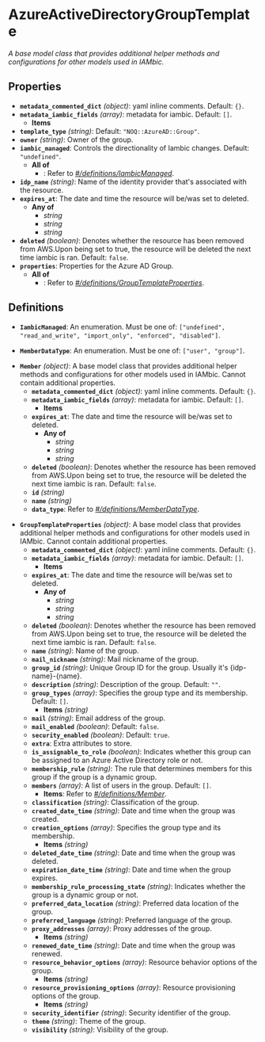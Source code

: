 # AzureActiveDirectoryGroupTemplate

*A base model class that provides additional helper methods and
configurations for other models used in IAMbic.*

## Properties

- **`metadata_commented_dict`** *(object)*: yaml inline comments. Default: `{}`.
- **`metadata_iambic_fields`** *(array)*: metadata for iambic. Default: `[]`.
  - **Items**
- **`template_type`** *(string)*: Default: `"NOQ::AzureAD::Group"`.
- **`owner`** *(string)*: Owner of the group.
- **`iambic_managed`**: Controls the directionality of Iambic changes. Default: `"undefined"`.
  - **All of**
    - : Refer to *[#/definitions/IambicManaged](#definitions/IambicManaged)*.
- **`idp_name`** *(string)*: Name of the identity provider that's associated with the resource.
- **`expires_at`**: The date and time the resource will be/was set to deleted.
  - **Any of**
    - *string*
    - *string*
    - *string*
- **`deleted`** *(boolean)*: Denotes whether the resource has been removed from AWS.Upon being set to true, the resource will be deleted the next time iambic is ran. Default: `false`.
- **`properties`**: Properties for the Azure AD Group.
  - **All of**
    - : Refer to *[#/definitions/GroupTemplateProperties](#definitions/GroupTemplateProperties)*.
## Definitions


<a id="definitions/IambicManaged"></a>

- **`IambicManaged`**: An enumeration. Must be one of: `["undefined", "read_and_write", "import_only", "enforced", "disabled"]`.

<a id="definitions/MemberDataType"></a>

- **`MemberDataType`**: An enumeration. Must be one of: `["user", "group"]`.

<a id="definitions/Member"></a>

- **`Member`** *(object)*: A base model class that provides additional helper methods and
configurations for other models used in IAMbic. Cannot contain additional properties.
  - **`metadata_commented_dict`** *(object)*: yaml inline comments. Default: `{}`.
  - **`metadata_iambic_fields`** *(array)*: metadata for iambic. Default: `[]`.
    - **Items**
  - **`expires_at`**: The date and time the resource will be/was set to deleted.
    - **Any of**
      - *string*
      - *string*
      - *string*
  - **`deleted`** *(boolean)*: Denotes whether the resource has been removed from AWS.Upon being set to true, the resource will be deleted the next time iambic is ran. Default: `false`.
  - **`id`** *(string)*
  - **`name`** *(string)*
  - **`data_type`**: Refer to *[#/definitions/MemberDataType](#definitions/MemberDataType)*.

<a id="definitions/GroupTemplateProperties"></a>

- **`GroupTemplateProperties`** *(object)*: A base model class that provides additional helper methods and
configurations for other models used in IAMbic. Cannot contain additional properties.
  - **`metadata_commented_dict`** *(object)*: yaml inline comments. Default: `{}`.
  - **`metadata_iambic_fields`** *(array)*: metadata for iambic. Default: `[]`.
    - **Items**
  - **`expires_at`**: The date and time the resource will be/was set to deleted.
    - **Any of**
      - *string*
      - *string*
      - *string*
  - **`deleted`** *(boolean)*: Denotes whether the resource has been removed from AWS.Upon being set to true, the resource will be deleted the next time iambic is ran. Default: `false`.
  - **`name`** *(string)*: Name of the group.
  - **`mail_nickname`** *(string)*: Mail nickname of the group.
  - **`group_id`** *(string)*: Unique Group ID for the group. Usually it's {idp-name}-{name}.
  - **`description`** *(string)*: Description of the group. Default: `""`.
  - **`group_types`** *(array)*: Specifies the group type and its membership. Default: `[]`.
    - **Items** *(string)*
  - **`mail`** *(string)*: Email address of the group.
  - **`mail_enabled`** *(boolean)*: Default: `false`.
  - **`security_enabled`** *(boolean)*: Default: `true`.
  - **`extra`**: Extra attributes to store.
  - **`is_assignable_to_role`** *(boolean)*: Indicates whether this group can be assigned to an Azure Active Directory role or not.
  - **`membership_rule`** *(string)*: The rule that determines members for this group if the group is a dynamic group.
  - **`members`** *(array)*: A list of users in the group. Default: `[]`.
    - **Items**: Refer to *[#/definitions/Member](#definitions/Member)*.
  - **`classification`** *(string)*: Classification of the group.
  - **`created_date_time`** *(string)*: Date and time when the group was created.
  - **`creation_options`** *(array)*: Specifies the group type and its membership.
    - **Items** *(string)*
  - **`deleted_date_time`** *(string)*: Date and time when the group was deleted.
  - **`expiration_date_time`** *(string)*: Date and time when the group expires.
  - **`membership_rule_processing_state`** *(string)*: Indicates whether the group is a dynamic group or not.
  - **`preferred_data_location`** *(string)*: Preferred data location of the group.
  - **`preferred_language`** *(string)*: Preferred language of the group.
  - **`proxy_addresses`** *(array)*: Proxy addresses of the group.
    - **Items** *(string)*
  - **`renewed_date_time`** *(string)*: Date and time when the group was renewed.
  - **`resource_behavior_options`** *(array)*: Resource behavior options of the group.
    - **Items** *(string)*
  - **`resource_provisioning_options`** *(array)*: Resource provisioning options of the group.
    - **Items** *(string)*
  - **`security_identifier`** *(string)*: Security identifier of the group.
  - **`theme`** *(string)*: Theme of the group.
  - **`visibility`** *(string)*: Visibility of the group.
